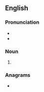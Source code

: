 {{also|Macs|mačs}}
==English==

===Pronunciation===
* {{IPA|en|/mæks/}}
* {{homophones|en|macks|max}}

===Noun===
{{head|en|noun form}}

# {{plural of|en|mac}}

===Anagrams===
* {{anagrams|en|a=acms|ACMs|ACSM|CAMs|CASM|CSMA|M. A. Sc.|M.A.Sc.|MASc|MCAs|SMAC|cams|masc|masc.|scam}}